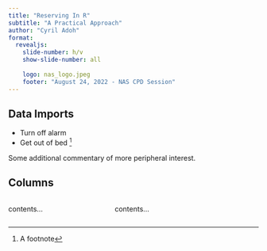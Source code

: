```yaml
---
title: "Reserving In R"
subtitle: "A Practical Approach"
author: "Cyril Adoh"
format: 
  revealjs:
    slide-number: h/v
    show-slide-number: all
    
    logo: nas_logo.jpeg
    footer: "August 24, 2022 - NAS CPD Session"
---
```


## Data Imports

::: {.incremental}
- Turn off alarm
- Get out of bed ^[A footnote]

::: aside
Some additional commentary of more peripheral interest.
:::
:::

## Columns

:::: {.columns}

::: {.column width="40%"}
contents...
:::

::: {.column width="60%"}
contents...
:::

::::

